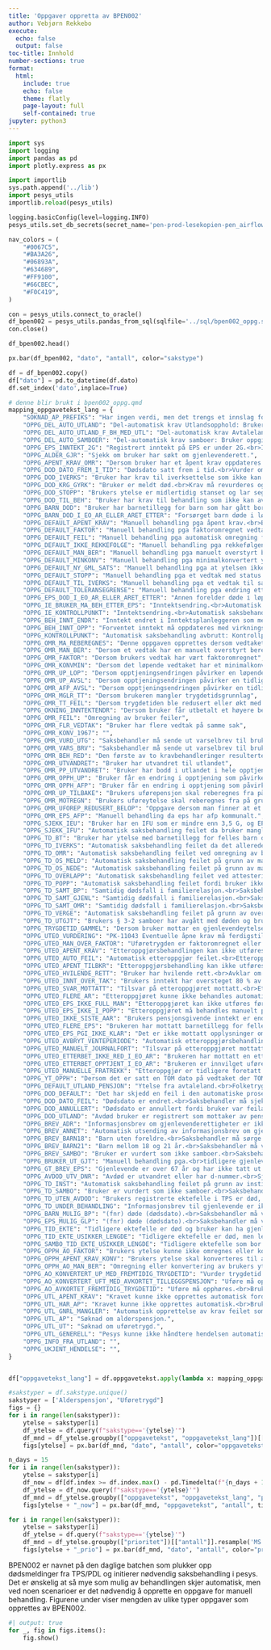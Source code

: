 ```yaml
---
title: 'Oppgaver oppretta av BPEN002'
author: Vebjørn Rekkebo
execute:
  echo: false
  output: false
toc-title: Innhold
number-sections: true
format:
  html:
    include: true
    echo: false
    theme: flatly
    page-layout: full
    self-contained: true
jupyter: python3
---
```


```python
import sys
import logging
import pandas as pd
import plotly.express as px

import importlib
sys.path.append('../lib')
import pesys_utils
importlib.reload(pesys_utils)

logging.basicConfig(level=logging.INFO)
pesys_utils.set_db_secrets(secret_name='pen-prod-lesekopien-pen_airflow')

nav_colors = (
    "#0067C5",
    "#BA3A26",
    "#06893A",
    "#634689",
    "#FF9100",
    "#66CBEC",
    "#F0C419",
)
```


```python
con = pesys_utils.connect_to_oracle()
df_bpen002 = pesys_utils.pandas_from_sql(sqlfile='../sql/bpen002_oppg.sql', con=con, tuning=10000, lowercase=True)
con.close()
```

```python
df_bpen002.head()
```

```python
px.bar(df_bpen002, "dato", "antall", color="sakstype")
```

```python
df = df_bpen002.copy()
df["dato"] = pd.to_datetime(df.dato)
df.set_index('dato',inplace=True)

# denne blir brukt i bpen002_oppg.qmd
mapping_oppgavetekst_lang = {
    "SOKNAD_AP_PREFIKS": "Har ingen verdi, men det trengs et innslag for å unngå at default prefiks benyttes",
    "OPPG_DEL_AUTO_UTLAND": "Del-automatisk krav Utlandsopphold: Bruker er registrert med utlandsopphold, dette må kontrolleres.<br>Kravet har derfor gått til del-automatisk behandling.<br>Kontroller øvrige kontrollpunkt.",
    "OPPG_DEL_AUTO_UTLAND_F_BH_MED_UTL": "Del-automatisk krav Avtaleland: Bruker har bodd/arbeidet i avtaleland, det må opprettes krav med tilhørende kravblanketter til avtaleland.<br>Kravet har derfor gått til del-automatisk behandling.<br>Kontroller øvrige kontrollpunkt.",
    "OPPG_DEL_AUTO_SAMBOER": "Del-automatisk krav samboer: Bruker oppgir sivilstand samboer, dette må kontrolleres manuelt.<br>Kravet har derfor gått til del-automatisk behandling.",
    "OPPG_EPS_INNTEKT_2G": "Registrert inntekt på EPS er under 2G.<br>Inntektene må undersøkes manuelt.",
    "OPPG_ALDER_GJR": "Sjekk om bruker har søkt om gjenlevenderett.",
    "OPPG_APENT_KRAV_OMR": "Dersom bruker har et åpent krav oppdateres kravoppgaven med informasjon om at bruker har vært forsøkt behandlet av en automatisk jobb.",
    "OPPG_DOD_DATO_FREM_I_TID": "Dødsdato satt frem i tid.<br>Vurder om ytelsen skal midlertidig stanses.<br>Saken må meldes brukerstøtte umiddelbart.",
    "OPPG_DOD_IVERKS": "Bruker har krav til iverksettelse som ikke kan avsluttes automatisk.<br>Kravet må iverksettes før det opphøres manuelt.",
    "OPPG_DOD_KRG_GYRK": "Bruker er meldt død.<br>Krav må revurderes og opphøres manuelt.",
    "OPPG_DOD_STOPP": "Brukers ytelse er midlertidig stanset og lar seg ikke opphøre automatisk.<br>Saksbehandler må sørge for manuelt opphør av ytelsen.",
    "OPPG_DOD_TIL_BEH": "Bruker har krav til behandling som ikke kan avsluttes automatisk.<br>Kravet må ferdigbehandles, eventuelt feilregistreres, før det opphøres manuelt.",
    "OPPG_BARN_DOD": "Bruker har barnetillegg for barn som har gått bort.<br>Kravet må revurderes og opphøres manuelt.",
    "OPPG_BARN_DOD_I_EO_AR_ELLER_ARET_ETTER": "Forsørget barn døde i løpet av etteroppgjørsåret eller året etter.<br>Etteroppgjøret må behandles manuelt.",
    "OPPG_DEFAULT_APENT_KRAV": "Manuell behandling pga åpent krav.<br>Brukers ytelse ble forsøkt omregnet fra: <DATO VIRK FOM OPPGAVE>.<br>Vurder om virkningstidspunktet på det åpne kravet skal endres, eventuelt behandle ferdig det åpne kravet og foreta omregning manuelt.",
    "OPPG_DEFAULT_FAKTOR": "Manuell behandling pga faktoromregnet vedtak.<br>Brukers ytelse ble forsøkt omregnet fra: <DATO VIRK FOM OPPGAVE>.<br>Kompletter grunnlaget og foreta omregning manuelt.",
    "OPPG_DEFAULT_FEIL": "Manuell behandling pga automatisk omregning feilet.<br>Brukers ytelse ble forsøkt omregnet fra: <DATO VIRK FOM OPPGAVE>.<br>Foreta omregning manuelt.",
    "OPPG_DEFAULT_IKKE_REKKEFOLGE": "Manuell behandling pga rekkefølgen av omregningen av brukers og E/P/S ytelse ikke kunne fastsettes.<br>Brukers ytelse ble forsøkt omregnet fra: <DATO VIRK FOM OPPGAVE>.<br>Foreta omregningene manuelt.",
    "OPPG_DEFAULT_MAN_BER": "Manuell behandling pga manuelt overstyrt beregning.<br>Brukers ytelse ble forsøkt omregnet fra: <DATO VIRK FOM OPPGAVE>.<br>Kontroller først om manuell overstyring er påkrevet.<br>Foreta deretter omregning manuelt og kontroller beregning nøye.",
    "OPPG_DEFAULT_MINKONV": "Manuell behandling pga minimalkonvertert ytelse.<br>Brukers ytelse ble forsøkt omregnet fra: <DATO VIRK FOM OPPGAVE>.<br>Kompletter grunnlaget og foreta omregning manuelt.",
    "OPPG_DEFAULT_NY_GML_SATS": "Manuell behandling pga at ytelsen ikke er regulert.<br>Brukers ytelse ble forsøkt omregnet fra: <DATO VIRK FOM OPPGAVE>.<br>Reguler ytelsen og kontroller om beregningen er korrekt etter regulering.<br>Foreta omregning manuelt dersom nødvendig.",
    "OPPG_DEFAULT_STOPP": "Manuell behandling pga et vedtak med status stoppes/stoppet/reaktiviseres.<br>Brukers ytelse ble forsøkt omregnet fra: <DATO VIRK FOM OPPGAVE>.<br>Reaktiver vedtak og omregn ytelsen manuelt.",
    "OPPG_DEFAULT_TIL_IVERKS": "Manuell behandling pga et vedtak til samordning eller iverksettelse.<br>Brukers ytelse ble forsøkt omregnet fra: <DATO VIRK FOM OPPGAVE>.<br>Revurder vedtaket når status er endret til iverksatt.",
    "OPPG_DEFAULT_TOLERANSEGRENSE": "Manuell behandling pga endring etter omregning er utenfor fastsatt beløp- eller prosentgrense.<br>Brukers ytelse ble forsøkt omregnet fra: <DATO VIRK FOM OPPGAVE>.<br>Kontroller grunnlaget og omregn ytelsen manuelt.",
    "OPPG_EPS_DOD_I_EO_AR_ELLER_ARET_ETTER": "Annen forelder døde i løpet av etteroppgjørsåret eller året etter.<br>Etteroppgjøret må behandles manuelt.",
    "OPPG_IE_BRUKER_MA_BEH_ETTER_EPS": "Inntektsendring.<br>Automatisk behandling av berørt sak feilet.<br>Kravet må behandles manuelt.",
    "OPPG_IE_KONTROLLPUNKT": "Inntektsendring.<br>Automatisk saksbehandling feilet.<br>Kravet må behandles manuelt.",
    "OPPG_BEH_INNT_ENDR": "Inntekt endret i Inntektsplanleggeren som medfører nettoutbetaling endret, samtidig som bruker har åpent og potensielt løpende krav på uføresak.",
    "OPPG_BEH_INNT_OPP": "Forventet inntekt må oppdateres med virkningsdato 1.<br>januar neste år.<br>Det må registreres et beløp eller null på alle inntektstyper hvor det er registrert et beløp i inneværende år.",
    "OPPG_KONTROLLPUNKT": "Automatisk saksbehandling avbrutt: Kontrollpunkt er knyttet til kravet.<br>Gå til kravkontroll.",
    "OPPG_OMR_MA_REBEREGNES": "Denne oppgaven opprettes dersom vedtaket har status ”Til iverksettelse”, ”Til samordning” eller ”Samordnet”",
    "OPPG_OMR_MAN_BER": "Dersom et vedtak har en manuelt overstyrt beregning",
    "OPPG_OMR_FAKTOR": "Dersom brukers vedtak har vært faktoromregnet",
    "OPPG_OMR_KONVMIN": "Dersom det løpende vedtaket har et minimalkonvertert krav",
    "OPPG_OMR_UP_LOP": "Dersom opptjeningsendringen påvirker en løpende uførepensjonsytelse som ikke kan omregnes automatisk",
    "OPPG_OMR_UP_AVSL": "Dersom opptjeningsendringen påvirker en tidligere uførepensjonsytelse som nå er avsluttet",
    "OPPG_OMR_AFP_AVSL": "Dersom opptjeningsendringen påvirker en tidligere AFP-ytelse som nå er avsluttet",
    "OPPG_OMR_MGLR_TT": "Dersom brukeren mangler trygdetidsgrunnlag",
    "OPPG_OMR_TT_FEIL": "Dersom trygdetiden ble redusert eller økt med mer enn ett år.",
    "OPPG_OKNING_INNTEKTENDR": "Dersom bruker får utbetalt et høyere beløp etter omregning.<br>Oppgaven opprettes for at saksbehandles skal vurdere etterbetaling.",
    "OPPG_OMR_FEIL": "Omregning av bruker feiler",
    "OPPG_OMR_FLR_VEDTAK": "Bruker har flere vedtak på samme sak",
    "OPPG_OMR_KONV_1967": "",
    "OPPG_OMR_VURD_UTG": "Saksbehandler må sende ut varselbrev til bruker og finne nærmeste lovlige uttaksgrad.",
    "OPPG_OMR_VARS_BRV": "Saksbehandler må sende ut varselbrev til bruker.",
    "OPPG_OMR_BEH_RED": "Den første av to kravbehandleringer resulterte i et åpent krav og derfor må begge kravbehandlingene gjøres manuelt.",
    "OPPG_OMR_UTVANDRET": "Bruker har utvandret til utlandet",
    "OPPG_OMR_PP_UTVANDRET": "Bruker har bodd i utlandet i hele opptjeningsaret og har inntekt > 1G eller omsorg.",
    "OPPG_OMR_OPPH_UP": "Bruker får en endring i opptjening som påvirker en avsluttet UP.",
    "OPPG_OMR_OPPH_AFP": "Bruker får en endring i opptjening som påvirker en avsluttet AFP.",
    "OPPG_OMR_UP_TILBAKE": "Brukers uførepensjon skal reberegnes fra på grunn av endring i registrert opptjening.<br>Dette kunne ikke gjøres automatisk da endringen gjelder før 01.01.2009 og/eller det var vært gradsendringer på brukers sak.<br>Brukers uførepensjon må reberegnes manuelt.",
    "OPPG_OMR_MOTREGN": "Brukers uføreytelse skal reberegnes fra på grunn av endring i registerert opptjening.<br>Saksbehandler må reberegne brukers uføreytelse manuelt og legge inn postering for å ta høyde for motregninger mot sykepenger eller arbeidsavklaringspenger.",
    "OPPG_OMR_UFOREP_REDUSERT_BELOP": "Oppgave dersom man finner at et krav med virkfom tilbake i tid innebærer en reduksjon i ytelse sammenlignet med gjeldende vedtak.",
    "OPPG_OMR_EPS_AFP": "Manuell behandling da eps har afp kommunalt.",
    "OPPG_SJEKK_IEU": "Bruker har en IFU som er mindre enn 3,5 G, og EPS har avgått med døden.<br>Saksbehandler må revurdere saken og sjekke at IEU blir riktig.",
    "OPPG_SJEKK_IFU": "Automatisk saksbehandling feilet da bruker mangler angitt IFU i vilkårsvurderingen.<br>Saksbehandler må behandle saken og sørge for at det settes riktig angitt IFU for bruker.",
    "OPPG_TD_BT": "Bruker har ytelse med barnetillegg for felles barn og E/P/S har avgått med døden.<br>Saksbehandler må revurdere saken.",
    "OPPG_TD_IVERKS": "Automatisk saksbehandling feilet da det allerede finnes et vedtak knyttet til bruker som er under iverksettelse.<br>Saksbehandler må kontrollere og iverksette dette vedtaket.",
    "OPPG_TD_OMR": "Automatisk saksbehandling feilet ved omregning av brukers ytelse.<br>Behandling må gjøres manuelt.<br>Gå til kravkontroll for å se kontrollpunkter.",
    "OPPG_TD_OS_MELD": "Automatisk saksbehandling feilet på grunn av manglende kommunikasjon med Oppdragssytemet.<br>Saksbehandler må revurdere og iverksette saken på nytt.",
    "OPPG_TD_OS_NEDE": "Automatisk saksbehandling feilet på grunn av manglende kommunikasjon med Oppdragssytemet.<br>Saksbehandler må revurdere og iverksette saken på nytt.",
    "OPPG_TD_OVERLAPP": "Automatisk saksbehandling feilet ved attestering fordi bruker allerede har en løpende ytelse i samme periode.<br>Saksbehandler må behandle saken og sørge for at ytelsene ikke overlapper.",
    "OPPG_TD_POPP": "Automatisk saksbehandling feilet fordi bruker ikke finnes i Opptjeningsregisteret.<br>Saksbehandler må sjekke om fødselsnummeret har blitt endret.",
    "OPPG_TD_SAMT_BP": "Samtidig dødsfall i familierelasjon.<br>Saksbehandler må vurdere om bruker skal informeres om barnepensjon.",
    "OPPG_TD_SAMT_GJENL": "Samtidig dødsfall i familierelasjon.<br>Saksbehandler må vurdere om bruker skal informeres om gjenlevendepensjon.",
    "OPPG_TD_SAMT_OMR": "Samtidig dødsfall i familierelasjon.<br>Saksbehandler må sjekke om ytelsen må omregnes, og vurdere om det skal informeres om gjenlevenderettigheter.",
    "OPPG_TD_VERGE": "Automatisk saksbehandling feilet på grunn av overlappende perioder i vergeinformasjon.<br>Behandlingen må gjøres manuelt og det må tas stilling til hvem som er verge til bruker.",
    "OPPG_TD_UTGJT": "Brukers § 3-2 samboer har avgått med døden og bruker har gjenlevendetillegg i uføretrygden.<br>Saksbehandler må revurdere saken.",
    "OPPG_TRYGDETID_GAMMEL": "Dersom bruker mottar en gjenlevendeytelse og det mangler trygdetidsgrunnlag på kravet",
    "OPPG_UTEO_VURDERING": "PK-11043 Eventuelle åpne krav må ferdigstilles",
    "OPPG_UTEO_MAN_OVER_FAKTOR": "Uføretrygden er faktoromregnet eller manuelt beregnet.<br>Etteroppgjøret må behandles manuelt.",
    "OPPG_UTEO_APENT_KRAV": "Etteroppgjørsbehandlingen kan ikke utføres på grunn av at saken har et åpent krav.",
    "OPPG_UTEO_AUTO_FEIL": "Automatisk etteroppgjør feilet.<br>Etteroppgjøret må behandles manuelt.",
    "OPPG_UTEO_APENT_TILBKR": "Etteroppgjørsbehandling kan ikke utføres på grunn av at saken har et åpent tilbakekrevingskrav.<br>Vurder om kravet får innvirkning på etteroppgjøret.",
    "OPPG_UTEO_HVILENDE_RETT": "Bruker har hvilende rett.<br>Avklar om hvilende rett skal videreføres.",
    "OPPG_UTEO_INNT_OVER_TAK": "Brukers inntekt har oversteget 80 % av oppjustert IFU i etteroppgjørsåret.<br>Arbeidsforsøk må vurderes.",
    "OPPG_UTEO_SVAR_MOTTATT": "Tilsvar på etteroppgjøret mottatt.<br>Etteroppgjøret må behandles manuelt.",
    "OPPG_UTEO_FLERE_AR": "Etteroppgjøret kunne ikke behandles automatisk fordi det er mottatt lignede inntekter for flere år på bruker.<br>Etteroppgjørskravene må behandles i kronologisk rekkefølge hvor det eldste året tas først.",
    "OPPG_UTEO_EPS_IKKE_FULL_MAN": "Etteroppgjøret kan ikke utføres før etteroppgjøret til e/p/s er fullført.<br>Kravet må behandles manuelt.",
    "OPPG_UTEO_EPS_IKKE_I_POPP": "Etteroppgjøret må behandles manuelt på grunn av mangelfulle opplysninger om e/p/s.",
    "OPPG_UTEO_IKKE_SISTE_AAR": "Brukers pensjonsgivende inntekt er endret.<br>Endringer gjelder år som er ulikt siste etteroppgjørsår.<br>Nytt etteroppgjør må behandles manuelt.",
    "OPPG_UTEO_FLERE_EPS": "Brukeren har mottatt barnetillegg for fellesbarn med ulike e/p/s i løpet av året.<br>Etteroppgjøret må behandles manuelt.",
    "OPPG_UTEO_EPS_PGI_IKKE_KLAR": "Det er ikke mottatt opplysninger om e/p/s sin pensjonsgivende inntekt.<br>Brukers etteroppgjør må behandles manuelt.",
    "OPPG_UTEO_AVBRYT_VENTEPERIODE": "Automatisk etteroppgjørsbehandling er avbrutt.<br>Gå til Pensjonsoversikt for å ferdigbehandle etteroppgjøret manuelt.",
    "OPPG_UTEO_MANUELT_JOURNALFORT": "Tilsvar på etteroppgjøret mottatt.<br>Etteroppgjøret må behandles manuelt.",
    "OPPG_UTEO_ETTERBET_IKKE_RED_I_EO_AR": "Brukeren har mottatt en etterbetaling fra NAV i etteroppgjørsåret, og det er allerede registrert et fradrag på saken.<br>Vurder om etterbetalingen fra NAV skal registreres som et nytt fradrag.",
    "OPPG_UTEO_ETTERBET_OPPTJENT_I_EO_AR": "Brukeren er innvilget uføretrygd i etteroppgjørsåret, og har mottatt en etterbetaling fra NAV.<br>Merk at deler av etterbetalingen allerede kan være registrert som et fradrag av typen 'Innrapportert arbeidsinntekt' med årsak 'Opptjent før innvilgelse UT'.<br>Vurder hvilket beløp som skal registreres som 'Inntekt til fradrag' med årsak 'Etterbetaling fra NAV'.",
    "OPPG_UTEO_MANUELLE_FRATREKK": "Etteroppgjør er tidligere foretatt med manuelt registrerte fradrag.<br>Nytt etteroppgjør må behandles manuelt med kontroll av fradrag.",
    "OPPG_YT_OPPH": "Dersom det er satt en TOM dato på vedtaket der TOM datoen er i behandlingsmåneden",
    "OPPG_DEFAULT_UTLAND_PENSJON": "Ytelse fra avtaleland.<br>Folketrygdytelsen har blitt omregnet.<br>Informer trygdemyndighetene i avtalelandet om nytt beløp",
    "OPPG_DOD_DEFAULT": "Det har skjedd en feil i den automatiske prosessen.<br>Saksbehandler må sjekke saken, eventuelt sørge for manuelt opphør av ytelsen.",
    "OPPG_DOD_DATO_FEIL": "Dødsdato er endret.<br>Saksbehandler må sjekke opphørsvedtaket mot dødsdato, eventuelt sørge for manuelt opphør av ytelsen.<br>Sjekk eventuelle tilstøtende vedtak.",
    "OPPG_DOD_ANNULLERT": "Dødsdato er annullert fordi bruker var feilaktig meldt død.<br>Saksbehandler må sjekke om bruker hadde ytelser som må iverksettes på nytt, og sørge for at adressen er registrert i Pesys.<br>Sjekk eventuelle tilstøtende vedtak.",
    "OPPG_DOD_UTLAND": "Avdød bruker er registrert som mottaker av pensjon fra utlandet.<br>Utenlandske trygdemyndigheter må orienteres om dødsfallet (ikke nødvendig hvis Norge har elektronisk utveksling av dødsmeldinger med utbetalingslandet).",
    "OPPG_BREV_ADR": "Informasjonsbrev om gjenlevenderettigheter er ikke sendt ut på grunn av manglende adresse.<br>Saksbehandler må sørge for å sende dette manuelt.",
    "OPPG_BREV_ANNET": "Automatisk utsending av informasjonsbrev om gjenlevenderettigheter feiler.<br>Saksbehandler må sørge for å sende dette manuelt.",
    "OPPG_BREV_BARN18": "Barn uten foreldre.<br>Saksbehandler må sørge for å sende informasjonsbrev manuelt.",
    "OPPG_BREV_BARN21": "Barn mellom 18 og 21 år.<br>Saksbehandler må vurdere om barn har utvidet rett til barnepensjon og eventuelt sende informasjonsbrev.",
    "OPPG_BREV_SAMBO": "Bruker er vurdert som ikke samboer.<br>Saksbehandler må vurdere om det skal informeres om gjenlevenderettigheter.",
    "OPPG_BRUKER_UT_GJT": "Manuell behandling pga.<br>tidligere gjenlevenderett.<br>Gjenlevenderett i alderspensjon må vurderes av saksbehandler.",
    "OPPG_GT_BREV_EPS": "Gjenlevende er over 67 år og har ikke tatt ut alderspensjon.<br>Bruker kan ha rett på gjenlevendetillegg i alderspensjonen.<br>Saksbehandler må vurdere å informere bruker om rettigheter.",
    "OPPG_AVDOD_UTV_DNR": "Avdød er utvandret eller har d-nummer.<br>Sjekk familierelasjoner i Pesys og send eventuelt informasjonsbrev til gjenlevende/barn manuelt.",
    "OPPG_TD_INST": "Automatisk saksbehandling feilet på grunn av institusjonsopphold på bruker.<br>Saksbehandler må revurdere saken manuelt.",
    "OPPG_TD_SAMBO": "Bruker er vurdert som ikke samboer.<br>Saksbehandler må revurdere saken manuelt, og vurdere om bruker må informeres om gjenlevenderettigheter.",
    "OPPG_TD_UTEN_AVDOD": "Brukers registrerte ektefelle i TPS er død, men avdøde finnes ikke på brukers sak.<br>Vurder omregning og gjenlevenderett.",
    "OPPG_TD_UNDER_BEHANDLING": "Informasjonsbrev til gjenlevende er ikke sendt automatisk da krav i forbindelse med dødsfallet allerede er under behandling.",
    "OPPG_BARN_MULIG_BP": "(fnr) døde (dødsdato).<br>Saksbehandler må vurdere om barn har rett til barnepensjon.",
    "OPPG_EPS_MULIG_GLP": "(fnr) døde (dødsdato).<br>Saksbehandler må vurdere om gjenlevende har rettigheter.",
    "OPPG_TID_EKTE": "Tidligere ektefelle er død og bruker kan ha gjenlevenderettigheter.",
    "OPPG_TID_EKTE_USIKKER_LENGDE": "Tidligere ektefelle er død, men lengden på ekteskapet er ikke mulig å utlede.<br>Saksbehandler må vurdere lengden på ekteskapet og eventuelt sende informasjonsbrev til gjenlevende.",
    "OPPG_SAMBO_TID_EKTE_USIKKER_LENGDE": "Tidligere ektefelle som bor på samme adresse er død, men lengden på ekteskapet er ikke mulig å utlede.<br>Saksbehandler må vurdere lengden på ekteskapet og eventuelt sende informasjonsbrev til gjenlevende.",
    "OPPG_OPPH_AO_FAKTOR": "Brukers ytelse kunne ikke omregnes eller konverteres automatisk fordi brukers vedtak er faktoromregnet Kompletter grunnlaget og fullfør behandlingen manuelt.",
    "OPPG_OPPH_APENT_KRAV_KONV": "Brukers ytelse skal konverteres til alderspensjon men dette kan ikke gjøres av automatisk prosess ettersom bruker har et åpent krav.",
    "OPPG_OPPH_AO_MAN_BER": "Omregning eller konvertering av brukers ytelse kan ikke gjøres fordi bruker har en manuelt overstyrt beregning.<br>Behandlingen må gjøres manuelt.",
    "OPPG_AO_KONVERTERT_UP_MED_FREMTIDIG_TRYGDETID": "Vurder trygdetid.<br>Bruker hadde konvertert UP med avkortet fremtidig trygdetid.<br>Vurder om alderspensjon skal beregnes med annen trygdetid.",
    "OPPG_AO_KONVERTERT_UFT_MED_AVKORTET_TILLEGGSPENSJON": "Uføre må opphøres.<br>Bruker hadde UP beregnet med avkortet tilleggspensjon.<br>Vurder om alderspensjon skal beregnes med avkortet TP.",
    "OPPG_AO_AVKORTET_FREMTIDIG_TRYGDETID": "Uføre må opphøres.<br>Bruker hadde UT beregnet med avkortet fremtidig trygdetid.<br>Vurder om det er grunnpensjon eller tilleggspensjon som skal avkortes i alderspensjonen.<br>Kontrollerer om bruker har opparbeidet seg mer trygdetid.",
    "OPPG_UTL_APENT_KRAV": "Kravet kunne ikke opprettes automatisk fordi bruker har krav til behandling.",
    "OPPG_UTL_HAR_AP": "Kravet kunne ikke opprettes automatisk.<br>Bruker har løpende alderspensjon eller åpent krav om alderspensjon til behandling.",
    "OPPG_UTL_GNRL_MANGLER": "Automatisk opprettelse av krav feilet som følge av mangler i grunnlagsinformasjon.<br>Søknaden må behandles manuelt.",
    "OPPG_UTL_AP": "Søknad om alderspensjon.",
    "OPPG_UTL_UT": "Søknad om uføretrygd.",
    "OPPG_UTL_GENERELL": "Pesys kunne ikke håndtere hendelsen automatisk.<br>Saksbehandler må vurdere behov for videre behandling.",
    "OPPG_INFO_FRA_UTLAND": "",
    "OPPG_UKJENT_HENDELSE": "",
}


df["oppgavetekst_lang"] = df.oppgavetekst.apply(lambda x: mapping_oppgavetekst_lang[x])
```

```python
#sakstyper = df.sakstype.unique()
sakstyper = ['Alderspensjon', "Uføretrygd"]
figs = {}
for i in range(len(sakstyper)):
    ytelse = sakstyper[i]
    df_ytelse = df.query(f"sakstype=='{ytelse}'")
    df_mnd = df_ytelse.groupby(["oppgavetekst", "oppgavetekst_lang"])[["antall"]].resample('MS').sum().reset_index()
    figs[ytelse] = px.bar(df_mnd, "dato", "antall", color="oppgavetekst", title=ytelse, hover_data=["oppgavetekst_lang"])
```

```python
n_days = 15
for i in range(len(sakstyper)):
    ytelse = sakstyper[i]
    df_now = df[df.index >= df.index.max() - pd.Timedelta(f"{n_days + 1} days")]
    df_ytelse = df_now.query(f"sakstype=='{ytelse}'")
    df_mnd = df_ytelse.groupby(["oppgavetekst", "oppgavetekst_lang", "prioritet"])[["antall"]].sum().reset_index().sort_values("antall", ascending=False)
    figs[ytelse + "_now"] = px.bar(df_mnd, "oppgavetekst", "antall", title=ytelse + f" siste {n_days} dager", color="prioritet", hover_data=["oppgavetekst_lang"], color_discrete_map={'HOY':nav_colors[1], 'LAV':nav_colors[0]})
```

```python
for i in range(len(sakstyper)):
    ytelse = sakstyper[i]
    df_ytelse = df.query(f"sakstype=='{ytelse}'")
    df_mnd = df_ytelse.groupby(["prioritet"])[["antall"]].resample('MS').sum().reset_index()
    figs[ytelse + "_prio"] = px.bar(df_mnd, "dato", "antall", color="prioritet", barmode='group', title=ytelse + f" - oppgaveprioritet", color_discrete_map={'HOY':nav_colors[1], 'LAV':nav_colors[0]})
```

BPEN002 er navnet på den daglige batchen som plukker opp dødsmeldinger fra TPS/PDL og initierer nødvendig saksbehandling i pesys. 
Det er ønskelig at så mye som mulig av behandlingen skjer automatisk, men ved noen scenarioer er det nødvendig å opprette en oppgave for manuell behandling.
Figurene under viser mengden av ulike typer oppgaver som opprettes av BPEN002.


```python
#| output: true
for _, fig in figs.items():
    fig.show()
```


